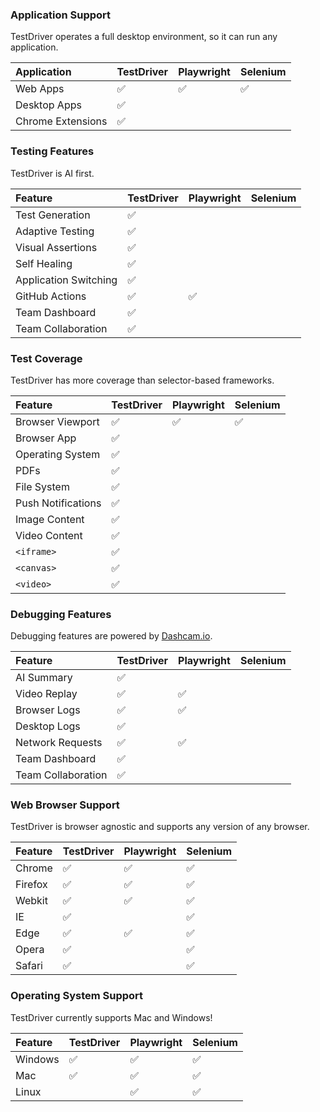 
### Application Support

TestDriver operates a full desktop environment, so it can run any application.

| Application       | TestDriver | Playwright | Selenium |
|:-------------------|:--------------|:-----------|:---------|
| Web Apps          | ✅            | ✅         | ✅       |
| Desktop Apps      | ✅            |          |        |
| Chrome Extensions | ✅            |          |        |


### Testing Features

TestDriver is AI first.

| Feature               | TestDriver | Playwright | Selenium |
|:-----------------------|:--------------|:-----------|:---------|
| Test Generation       | ✅            |          |        |
| Adaptive Testing      | ✅            |          |        |
| Visual Assertions     | ✅            |          |        |
| Self Healing          | ✅            |          |        |
| Application Switching | ✅            |          |        |
| GitHub Actions        | ✅            | ✅         |        |
| Team Dashboard        | ✅            |          |        |
| Team Collaboration    | ✅            |          |        |

### Test Coverage

TestDriver has more coverage than selector-based frameworks.

| Feature            | TestDriver | Playwright | Selenium |
|:--------------------|:--------------|:-----------|:---------|
| Browser Viewport   | ✅            | ✅         | ✅       |
| Browser App        | ✅            |          |        |
| Operating System   | ✅            |          |        |
| PDFs               | ✅            |          |        |
| File System        | ✅            |          |        |
| Push Notifications | ✅            |          |        |
| Image Content      | ✅            |          |        |
| Video Content      | ✅            |          |        |
| `<iframe>`         | ✅            |          |        |
| `<canvas>`         | ✅            |          |        |
| `<video>`          | ✅            |          |        |

### Debugging Features

Debugging features are powered by [Dashcam.io](https://dashcam.io).

| Feature            | TestDriver | Playwright | Selenium |
|:--------------------|:--------------|:-----------|:---------|
| AI Summary         | ✅            |          |        |
| Video Replay       | ✅            | ✅         |        |
| Browser Logs       | ✅            | ✅         |        |
| Desktop Logs       | ✅            |          |        |
| Network Requests   | ✅            | ✅         |        |
| Team Dashboard     | ✅            |          |        |
| Team Collaboration | ✅            |          |        |

### Web Browser Support

TestDriver is browser agnostic and supports any version of any browser.

| Feature  | TestDriver | Playwright | Selenium |
|:----------|:--------------|:-----------|:---------|
| Chrome   | ✅            | ✅         | ✅       |
| Firefox  | ✅            | ✅         | ✅       |
| Webkit   | ✅            | ✅         | ✅       |
| IE       | ✅            |          | ✅       |
| Edge     | ✅            | ✅         | ✅       |
| Opera    | ✅            |          | ✅       |
| Safari   | ✅            |          | ✅       |

### Operating System Support

TestDriver currently supports Mac and Windows!

| Feature  | TestDriver | Playwright | Selenium |
|:----------|:--------------|:-----------|:---------|
| Windows  | ✅            | ✅         | ✅       |
| Mac      | ✅            | ✅         | ✅       |
| Linux    |             | ✅         | ✅       |
